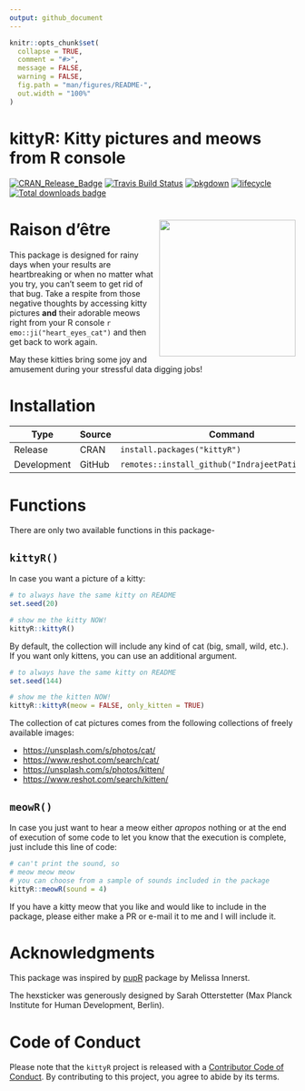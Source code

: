 ```yaml
---
output: github_document
---
```


<!-- README.md is generated from README.Rmd. Please edit that file -->

```r
knitr::opts_chunk$set(
  collapse = TRUE,
  comment = "#>",
  message = FALSE,
  warning = FALSE,
  fig.path = "man/figures/README-",
  out.width = "100%"
)
```

# kittyR: Kitty pictures and meows from R console

[![CRAN_Release_Badge](https://www.r-pkg.org/badges/version-ago/kittyR)](https://CRAN.R-project.org/package=kittyR)
[![Travis Build Status](https://travis-ci.org/IndrajeetPatil/kittyR.svg?branch=master)](https://travis-ci.org/IndrajeetPatil/kittyR) 
[![pkgdown](https://github.com/IndrajeetPatil/kittyR/workflows/pkgdown/badge.svg)](https://github.com/IndrajeetPatil/kittyR/actions)
[![lifecycle](https://img.shields.io/badge/lifecycle-stable-brightgreen.svg)](https://lifecycle.r-lib.org/articles/stages.html)
[![Total downloads badge](https://cranlogs.r-pkg.org/badges/grand-total/kittyR?color=blue)](https://CRAN.R-project.org/package=kittyR)

<!-- [![Project Status](https://www.repostatus.org/badges/latest/active.svg)](https://www.repostatus.org/#active) -->
<!-- [![Last-changedate](https://img.shields.io/badge/last%20change-`r gsub('-', '--', Sys.Date())`-yellowgreen.svg)](https://github.com/IndrajeetPatil/kittyR/commits/master)  -->
<!-- [![GitHub code size in bytes](https://img.shields.io/github/languages/code-size/IndrajeetPatil/kittyR.svg)](https://github.com/IndrajeetPatil/kittyR) -->
<!-- [![CRAN Checks](https://cranchecks.info/badges/summary/kittyR)](https://cran.r-project.org/web/checks/check_results_kittyR.html) -->

# Raison d’être <img src="man/figures/logo.png" align="right" width="240" />

This package is designed for rainy days when your results are heartbreaking or
when no matter what you try, you can't seem to get rid of that bug. Take a
respite from those negative thoughts by accessing kitty pictures **and** their
adorable meows right from your R console `r emo::ji("heart_eyes_cat")` and then
get back to work again.

May these kitties bring some joy and amusement during your stressful data
digging jobs!

# Installation

Type | Source | Command
---|---|---
Release | CRAN | `install.packages("kittyR")`
Development | GitHub | `remotes::install_github("IndrajeetPatil/kittyR")`

# Functions

There are only two available functions in this package-

## `kittyR()`

In case you want a picture of a kitty:

```r
# to always have the same kitty on README
set.seed(20)

# show me the kitty NOW!
kittyR::kittyR()
```

By default, the collection will include any kind of cat (big, small, wild,
etc.). If you want only kittens, you can use an additional argument.

```r
# to always have the same kitty on README
set.seed(144)

# show me the kitten NOW!
kittyR::kittyR(meow = FALSE, only_kitten = TRUE)
```

The collection of cat pictures comes from the following collections of freely
available images:

  - <https://unsplash.com/s/photos/cat/>
  - <https://www.reshot.com/search/cat/>
  - <https://unsplash.com/s/photos/kitten/>
  - <https://www.reshot.com/search/kitten/>

## `meowR()`

In case you just want to hear a meow either *apropos* nothing or at the end of
execution of some code to let you know that the execution is complete, just
include this line of code:

```r
# can't print the sound, so
# meow meow meow
# you can choose from a sample of sounds included in the package
kittyR::meowR(sound = 4)
```

If you have a kitty meow that you like and would like to include in the package,
please either make a PR or e-mail it to me and I will include it.

# Acknowledgments

This package was inspired by [pupR](https://github.com/melissanjohnson/pupR)
package by Melissa Innerst.

The hexsticker was generously designed by Sarah Otterstetter (Max Planck
Institute for Human Development, Berlin).

# Code of Conduct

Please note that the `kittyR` project is released with a [Contributor Code of Conduct](https://contributor-covenant.org/version/2/0/CODE_OF_CONDUCT.html).
By contributing to this project, you agree to abide by its terms.